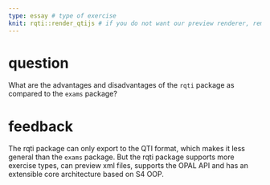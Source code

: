 ```yaml
---
type: essay # type of exercise
knit: rqti::render_qtijs # if you do not want our preview renderer, remove this
---
```


# question

What are the advantages and disadvantages of the `rqti` package as compared to
the `exams` package?

# feedback

The rqti package can only export to the QTI format, which makes it less general
than the `exams` package. But the rqti package supports more exercise types, can
preview xml files, supports the OPAL API and has an extensible core architecture
based on S4 OOP.
